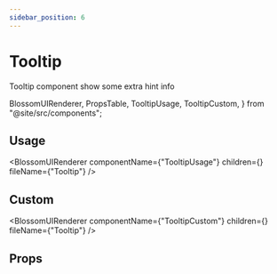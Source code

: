 ```yaml
---
sidebar_position: 6
---
```


# Tooltip

Tooltip component show some extra hint info

  BlossomUIRenderer,
  PropsTable,
  TooltipUsage,
  TooltipCustom,
} from "@site/src/components";

## Usage

<BlossomUIRenderer
  componentName={"TooltipUsage"}
  children={<TooltipUsage />}
  fileName={"Tooltip"}
/>

## Custom

<BlossomUIRenderer
  componentName={"TooltipCustom"}
  children={<TooltipCustom />}
  fileName={"Tooltip"}
/>

## Props

<PropsTable componentName="Tooltip" />

